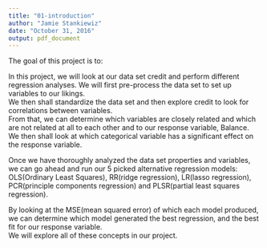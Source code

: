 ```yaml
---
title: "01-introduction"
author: "Jamie Stankiewiz"
date: "October 31, 2016"
output: pdf_document
---
```


The goal of this project is to:

In this project, we will look at our data set credit and perform different regression analyses.  We will first pre-process the data set to set up variables to our likings.  
We then shall standardize the data set and then explore credit to look for correlations between variables.  
From that, we can determine which variables are closely related and which are not related at all to each other and to our response variable, Balance.  
We then shall look at which categorical variable has a significant effect on the response variable.  

Once we have thoroughly analyzed the data set properties and variables, we can go ahead and run our 5 picked alternative regression models: OLS(Ordinary Least Squares), RR(ridge regression), LR(lasso regression), PCR(principle components regression) and PLSR(partial least squares regression).

By looking at the MSE(mean squared error) of which each model produced, we can determine which model generated the best regression, and the best fit for our response variable.  
We will explore all of these concepts in our project.